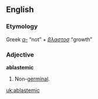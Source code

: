 ==English==

===Etymology===
Greek ''[[α-]]'' “not” + ''[[βλαστοσ]]'' “growth”

===Adjective===
'''ablastemic'''

# {{Biology}} Non-[[germinal]].

[[uk:ablastemic]]